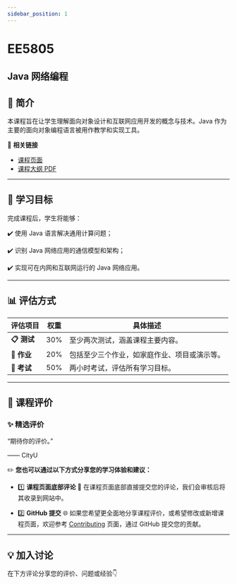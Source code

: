 ```yaml
---
sidebar_position: 1
---
```


# EE5805
## Java 网络编程

## **📘 简介**
本课程旨在让学生理解面向对象设计和互联网应用开发的概念与技术。Java 作为主要的面向对象编程语言被用作教学和实现工具。

🔗 **相关链接**
- [课程页面](https://www.cityu.edu.hk/catalogue/pg/202425/course/EE5805.htm)
- [课程大纲 PDF](https://www.cityu.edu.hk/catalogue/pg/202425/course/EE5805.pdf)

---

## **🎯 学习目标**

完成课程后，学生将能够：

✔️ 使用 Java 语言解决通用计算问题；

✔️ 识别 Java 网络应用的通信模型和架构；

✔️ 实现可在内网和互联网运行的 Java 网络应用。

---

## **📊 评估方式**

| **评估项目**          | **权重** | **具体描述**                                                                                       |
|----------------------|---------|---------------------------------------------------------------------------------------------------|
| **📋 测试**          | 30%     | 至少两次测试，涵盖课程主要内容。                                                                  |
| **📁 作业**          | 20%     | 包括至少三个作业，如家庭作业、项目或演示等。                                                      |
| **📄 考试**          | 50%     | 两小时考试，评估所有学习目标。                                                                    |

---

## **💬 课程评价**

### ✨ **精选评价**
<div className={commentStyles.commentBox}>
    <p className={commentStyles.commentText}>
        “期待你的评价。”
    </p>
    <p className={commentStyles.commentAuthor}>—— CityU</p>
</div>

✏️ **您也可以通过以下方式分享您的学习体验和建议：**

- 1️⃣ **课程页面底部评论**
💬 在课程页面底部直接提交您的评论，我们会审核后将其收录到网站中。

- 2️⃣ **GitHub 提交**
🌐 如果您希望更全面地分享课程评价，或希望修改或新增课程页面，欢迎参考 [Contributing](https://penjc.github.io/CityU/contributing) 页面，通过 GitHub 提交您的贡献。

---

## **💡 加入讨论**

在下方评论分享您的评价、问题或经验👇
<Utterances />
